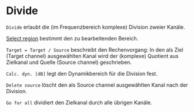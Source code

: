 # Divide

``Divide`` erlaubt die (im Frequenzbereich komplexe) Division zweier Kanäle.

[Select region](/de/help/edit/region-control) bestimmt den zu bearbeitenden Bereich.

``Target = Target / Source`` beschreibt den Rechenvorgang: In den als Ziel (Target channel) ausgewählten Kanal wird der (komplexe) Quotient aus Zielkanal und Quelle (Source channel) geschrieben.

``Calc. dyn. [dB]`` legt den Dynamikbereich für die Division fest.

``Delete source`` löscht den als Source channel ausgewählten Kanal nach der Division.

``Go for all`` dividiert den Zielkanal durch alle übrigen Kanäle.